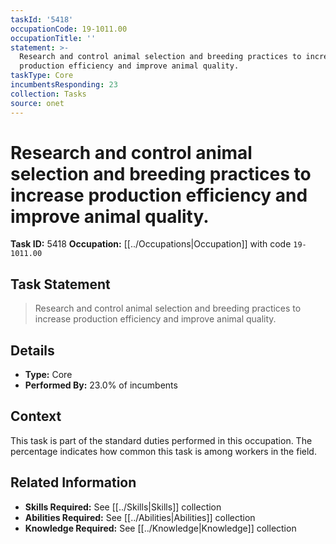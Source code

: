 ```yaml
---
taskId: '5418'
occupationCode: 19-1011.00
occupationTitle: ''
statement: >-
  Research and control animal selection and breeding practices to increase
  production efficiency and improve animal quality.
taskType: Core
incumbentsResponding: 23
collection: Tasks
source: onet
---
```

# Research and control animal selection and breeding practices to increase production efficiency and improve animal quality.

**Task ID:** 5418
**Occupation:** [[../Occupations|Occupation]] with code `19-1011.00`

## Task Statement

> Research and control animal selection and breeding practices to increase production efficiency and improve animal quality.

## Details

- **Type:** Core
- **Performed By:** 23.0% of incumbents

## Context

This task is part of the standard duties performed in this occupation. The percentage indicates how common this task is among workers in the field.

## Related Information

- **Skills Required:** See [[../Skills|Skills]] collection
- **Abilities Required:** See [[../Abilities|Abilities]] collection
- **Knowledge Required:** See [[../Knowledge|Knowledge]] collection
